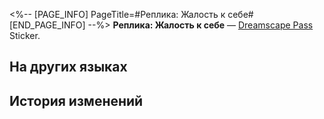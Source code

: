 <%-- [PAGE_INFO]
PageTitle=#Реплика: Жалость к себе#
[END_PAGE_INFO] --%>
{{Предмет Инфобокс
|id          = 223274
|Изображение = Dreamscape Pass Sticker Text.png
|Тип         = Dreamscape Pass Sticker
|Тип2        = Говорящие часы Stickers
|Инвентарь   = 
|Редкость    = 4
|Эффект      = 
|Описание    = Пронумерованные наклейки, используемые для украшения дневника сновидений. Бывают самыми разными.
|Источник1   = [[Похвалите печального сборщика сертификатов]]
}}
{{Описание|Я ничтожен... бесполезен... и ни на что не годен...}}
'''Реплика: Жалость к себе''' — [[Dreamscape Pass]] Sticker.

==На других языках==
{{На других языках
|en   = Line: Inferiority
|zhs  = 台词：自卑
|zht  = 台詞：自卑
|ja   = セリフ：コンプレックス
|ko   = 대사: 자기 비하
|es   = Guion: Inferioridad
|fr   = Réplique&nbsp;: infériorité
|ru   = Реплика: Жалость к себе
|th   = บทพูด: ดูถูกตัวเอง
|vi   = Lời Thoại: Tự Ti
|de   = Spruch: Minderwertigkeit
|id   = Dialog: Rendah Diri
|pt   = Linha: Inferioridade
}}

==История изменений==
{{История изменений|3.5}}